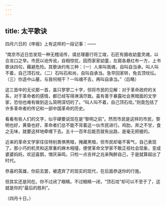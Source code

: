 ```yaml
---
---
---
```

title: 太平歌诀
---



四月六日的《申报》上有这样的一段记事：——

“南京市近日忽发现一种无稽谣传，谓总理墓行将工竣，石匠有摄收幼童灵魂，以合龙口之举。市民以讹传讹，自相惊扰，因而家家幼童，左肩各悬红布一方，上书歌诀四句，藉避危险。其歌诀约有三种：（一）人来叫我魂，自叫自当承。叫人叫不着，自己顶石坟。（二）石叫石和尚，自叫自承当。急早回家转，免去顶坟坛。（三）你造中山墓，与我何相干？一叫魂不去，再叫自承当。”（后略）

这三首中的无论那一首，虽只寥寥二十字，但将市民的见解：对于革命政府的关系，对于革命者的感情，都已经写得淋漓尽致。虽有善于暴露社会黑暗面的文学家，恐怕也难有做到这么简明深切的了。“叫人叫不着，自己顶石坟。”则竟包括了许多革命者的传记和一部中国革命的历史。

看看有些人们的文字，似乎硬要说现在是“黎明之前”。然而市民是这样的市民，黎明也好，黄昏也好，革命者们总不能不背着这一伙市民进行。鸡肋，弃之不甘，食之无味，就要这样地牵缠下去。五十一百年后能否就有出路，是毫无把握的。

近来的革命文学家往往特别畏惧黑暗，掩藏黑暗，但市民却毫不客气，自己表现了。那小巧的机灵和这厚重的麻木相撞，便使革命文学家不敢正视社会现象，变成婆婆妈妈，欢迎喜鹊，憎厌枭鸣，只检一点吉祥之兆来陶醉自己，于是就算超出了时代。

恭喜的英雄，你前去罢，被遗弃了的现实的现代，在后面恭送你的行旌。

但其实还是同在。你不过闭了眼睛。不过眼睛一闭，“顶石坟”却可以不至于了，这就是你的“最后的胜利”。

（四月十日。）